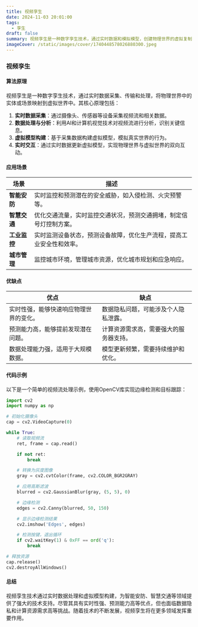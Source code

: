 ```yaml
---
title: 视频孪生
date: 2024-11-03 20:01:00
tags:
  - 孪生
draft: false
summary: 视频孪生是一种数字孪生技术，通过实时数据和模拟模型，创建物理世界的虚拟复制品，广泛应用于智能安防、智慧交通等领域。
imageCover: /static/images/cover/1740448578026880300.jpeg
---
```


### 视频孪生

#### 算法原理

视频孪生是一种数字孪生技术，通过实时数据采集、传输和处理，将物理世界中的实体或场景映射到虚拟世界中。其核心原理包括：

1. **实时数据采集**：通过摄像头、传感器等设备采集视频流和相关数据。
2. **数据处理与分析**：利用AI和计算机视觉技术对视频流进行分析，识别关键信息。
3. **虚拟模型构建**：基于采集数据构建虚拟模型，模拟真实世界的行为。
4. **实时交互**：通过实时数据更新虚拟模型，实现物理世界与虚拟世界的双向互动。

#### 应用场景

| **场景**     | **描述**                                                             |
| ------------ | -------------------------------------------------------------------- |
| **智能安防** | 实时监控和预测潜在的安全威胁，如入侵检测、火灾预警等。               |
| **智慧交通** | 优化交通流量，实时监控交通状况，预测交通拥堵，制定信号灯控制方案。   |
| **工业监控** | 实时监测设备状态，预测设备故障，优化生产流程，提高工业安全性和效率。 |
| **城市管理** | 监控城市环境，管理城市资源，优化城市规划和应急响应。                 |

#### 优缺点

| **优点**                               | **缺点**                               |
| -------------------------------------- | -------------------------------------- |
| 实时性强，能够快速响应物理世界的变化。 | 数据隐私问题，可能涉及个人隐私泄露。   |
| 预测能力高，能够提前发现潜在问题。     | 计算资源需求高，需要强大的服务器支持。 |
| 数据处理能力强，适用于大规模数据。     | 模型更新频繁，需要持续维护和优化。     |

#### 代码示例

以下是一个简单的视频流处理示例，使用OpenCV库实现边缘检测和目标跟踪：

```python
import cv2
import numpy as np

# 初始化摄像头
cap = cv2.VideoCapture(0)

while True:
    # 读取视频流
    ret, frame = cap.read()

    if not ret:
        break

    # 转换为灰度图像
    gray = cv2.cvtColor(frame, cv2.COLOR_BGR2GRAY)

    # 应用高斯滤波
    blurred = cv2.GaussianBlur(gray, (5, 5), 0)

    # 边缘检测
    edges = cv2.Canny(blurred, 50, 150)

    # 显示边缘检测结果
    cv2.imshow('Edges', edges)

    # 检测按键，退出循环
    if cv2.waitKey(1) & 0xFF == ord('q'):
        break

# 释放资源
cap.release()
cv2.destroyAllWindows()
```

#### 总结

视频孪生技术通过实时数据处理和虚拟模型构建，为智能安防、智慧交通等领域提供了强大的技术支持。尽管其具有实时性强、预测能力高等优点，但也面临数据隐私和计算资源需求高等挑战。随着技术的不断发展，视频孪生将在更多领域发挥重要作用。
